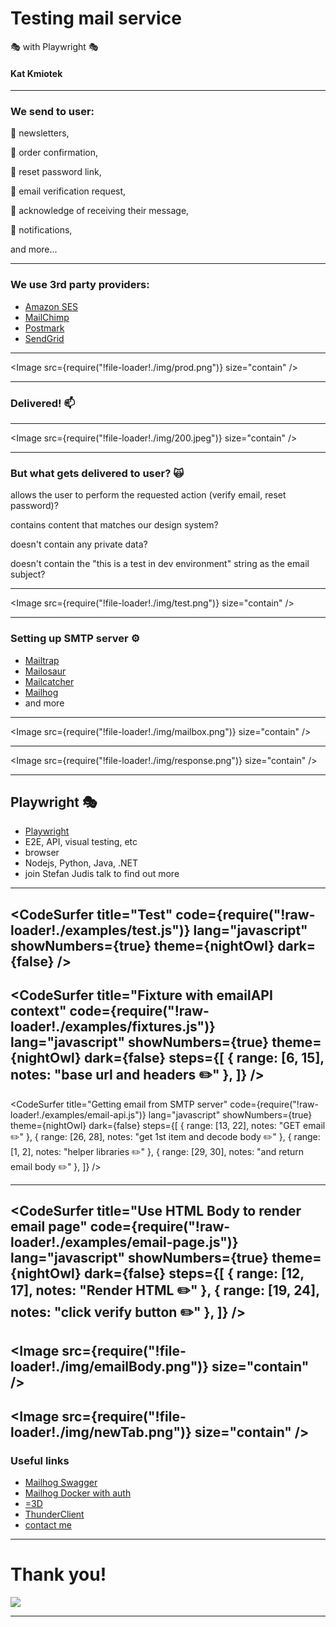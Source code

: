 

<Head>
  <title>Testing mail service with Playwright</title>
  <meta itemProp="name" content="Testing mail service with Playwright" />
  <meta itemProp="description" content="Testing mail service with Playwright" />
  <meta property="og:title" content="Testing mail service with Playwright" />
  <meta property="og:type" content="article" />
  <meta property="og:description" content="Testing mail service with Playwright" />
  <meta property="og:site_name" content="Testing mail service with Playwright" />
  <meta property="article:section" content="Testing mail service with Playwright" />
</Head>


# Testing mail service

🎭 with Playwright 🎭

#### Kat Kmiotek
---


### We send to user:

<Appear>
  <p />
  <p>
    📧 newsletters,
  </p>
  <p>
    📧 order confirmation,
  </p>
  <p>
    📧 reset password link,
  </p>
  <p>
    📧 email verification request,
  </p>
  <p>
    📧 acknowledge of receiving their message,
  </p>
  <p>
    📧 notifications,
  </p>
  <p>
    and more...
  </p>
</Appear>



---

### We use 3rd party providers:

- [Amazon SES](https://aws.amazon.com/ses/)
- [MailChimp](https://mailchimp.com/en-gb/?currency=GBP)
- [Postmark](https://postmarkapp.com/)
- [SendGrid](https://sendgrid.com/)



---

<Image src={require("!file-loader!./img/prod.png")} size="contain" />


---

### Delivered! 📫

---

<Image src={require("!file-loader!./img/200.jpeg")} size="contain" />

---

### But what gets delivered to user? 🙀
<Appear>
  <p />
  <p>
  allows the user to perform the requested action (verify email, reset password)?
  </p>
  <p>
   contains content that matches our design system?
  </p>
  <p>
    doesn't contain any private data?
  </p>
  <p>
    doesn't contain the "this is a test in dev environment" string as the email subject?
  </p>
</Appear>


---

<Image src={require("!file-loader!./img/test.png")} size="contain" />


---

### Setting up SMTP server ⚙️

- [Mailtrap](https://mailtrap.io/)
- [Mailosaur](https://mailosaur.com/)
- [Mailcatcher](https://mailcatcher.me/)
- [Mailhog](https://github.com/mailhog/MailHog)
- and more

---

<Image src={require("!file-loader!./img/mailbox.png")} size="contain" />

---

<Image src={require("!file-loader!./img/response.png")} size="contain" />

---
## Playwright 🎭
- [Playwright](https://playwright.dev/)
- E2E, API, visual testing, etc 
- browser
- Nodejs, Python, Java, .NET
- join Stefan Judis talk to find out more

---
<CodeSurfer
  title="Test"
  code={require("!raw-loader!./examples/test.js")}
  lang="javascript"
  showNumbers={true}
  theme={nightOwl}
  dark={false}
/>
---
<CodeSurfer
  title="Fixture with emailAPI context"
  code={require("!raw-loader!./examples/fixtures.js")}
  lang="javascript"
  showNumbers={true}
  theme={nightOwl}
  dark={false}
  steps={[
    { range: [6, 15], notes: "base url and headers ✏️" },
  ]}
/>
---

<CodeSurfer
  title="Getting email from SMTP server"
  code={require("!raw-loader!./examples/email-api.js")}
  lang="javascript"
  showNumbers={true}
  theme={nightOwl}
  dark={false}
  steps={[
    { range: [13, 22], notes: "GET email ✏️" },
    { range: [26, 28], notes: "get 1st item and decode body ✏️" },
    { range: [1, 2], notes: "helper libraries ✏️" },
    { range: [29, 30], notes: "and return email body ✏️" },
  ]}
/>

---
<CodeSurfer
  title="Use HTML Body to render email page"
  code={require("!raw-loader!./examples/email-page.js")}
  lang="javascript"
  showNumbers={true}
  theme={nightOwl}
  dark={false}
  steps={[
    { range: [12, 17], notes: "Render HTML ✏️" },
    { range: [19, 24], notes: "click verify button ✏️" },
  ]}
/>
---
<Image src={require("!file-loader!./img/emailBody.png")} size="contain" />
---
<Image src={require("!file-loader!./img/newTab.png")} size="contain" />
---
### Useful links
- [Mailhog Swagger](https://github.com/mailhog/MailHog/blob/master/docs/APIv2/swagger-2.0.json)
- [Mailhog Docker with auth](https://github.com/KatKmiotek/mailhog_with_auth)
- [=3D](https://stackoverflow.com/questions/4016067/whats-a-3d-doing-in-this-html)
- [ThunderClient](https://www.thunderclient.com/)
- [contact me](https://www.linkedin.com/in/katarzyna-kmiotek/)


---

 <h1>Thank you!</h1>
 <Image style={{margin: '0 auto'}} src={require("!file-loader!./img/qrcode.png")} width={200}
  height={200} />


---
